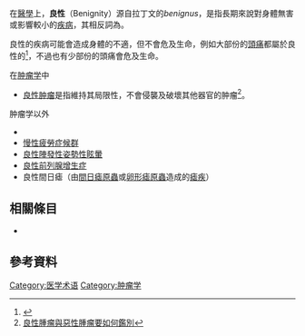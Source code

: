 {{medical}}
在[[醫學|醫學]]上，'''良性'''（Benignity）源自拉丁文的''benignus''，是指長期來說對身體無害或影響較小的[[疾病|疾病]]，其相反詞為{{le|惡性|malignancy}}。

良性的疾病可能會造成身體的不適，但不會危及生命，例如大部份的[[頭痛|頭痛]]都屬於良性的<ref>{{cite web | url=https://www.chimei.org.tw/main/clh_department/77330/77330_5.htm | title=良性頭痛 | publisher=奇美醫院 | accessdate=2016-03-21 | author=吳明修}}</ref>，不過也有少部份的頭痛會危及生命。

;在[[肿瘤学|肿瘤学]]中
*[[良性肿瘤|良性肿瘤]]是指維持其局限性，不會侵襲及破壞其他器官的肿瘤<ref>[http://www.tccf.org.tw/old/magazine/maz21/m8.htm 良性腫瘤與惡性腫瘤要如何鑑別]</ref>。

;肿瘤学以外
*{{le|良性顱內壓升高|Benign intracranial hypertension}}
*[[慢性疲勞症候群|慢性疲勞症候群]]
*[[良性陣發性姿勢性眩暈|良性陣發性姿勢性眩暈]]
*[[良性前列腺增生症|良性前列腺增生症]]
*良性間日瘧（由[[間日瘧原蟲|間日瘧原蟲]]或[[卵形瘧原蟲|卵形瘧原蟲]]造成的[[瘧疾|瘧疾]]）

==相關條目==
*{{le|癌前|Premalignant}}

==參考資料==
{{reflist}}

[[Category:医学术语|Category:医学术语]]
[[Category:肿瘤学|Category:肿瘤学]]